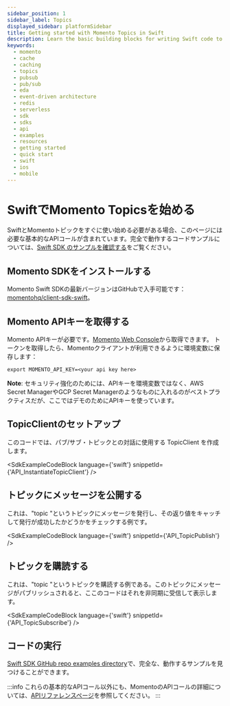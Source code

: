 ```yaml
---
sidebar_position: 1
sidebar_label: Topics
displayed_sidebar: platformSidebar
title: Getting started with Momento Topics in Swift
description: Learn the basic building blocks for writing Swift code to interact with Momento Topics in your native iOS applications.
keywords:
  - momento
  - cache
  - caching
  - topics
  - pubsub
  - pub/sub
  - eda
  - event-driven architecture
  - redis
  - serverless
  - sdk
  - sdks
  - api
  - examples
  - resources
  - getting started
  - quick start
  - swift
  - ios
  - mobile
---
```



# SwiftでMomento Topicsを始める

SwiftとMomentoトピックをすぐに使い始める必要がある場合、このページには必要な基本的なAPIコールが含まれています。完全で動作するコードサンプルについては、[Swift SDK のサンプルを確認する](https://github.com/momentohq/client-sdk-swift/tree/main/Examples)をご覧ください。

## Momento SDKをインストールする

Momento Swift SDKの最新バージョンはGitHubで入手可能です： [momentohq/client-sdk-swift](https://github.com/momentohq/client-sdk-swift)。

## Momento APIキーを取得する

Momento APIキーが必要です。[Momento Web Console](https://console.gomomento.com/)から取得できます。
トークンを取得したら、Momentoクライアントが利用できるように環境変数に保存します：

```
export MOMENTO_API_KEY=<your api key here>
```

**Note**: セキュリティ強化のためには、APIキーを環境変数ではなく、AWS Secret ManagerやGCP Secret Managerのようなものに入れるのがベストプラクティスだが、ここではデモのためにAPIキーを使っています。

## TopicClientのセットアップ
このコードでは、パブ/サブ・トピックとの対話に使用する TopicClient を作成します。

<SdkExampleCodeBlock language={'swift'} snippetId={'API_InstantiateTopicClient'} />

## トピックにメッセージを公開する
これは、"topic "というトピックにメッセージを発行し、その返り値をキャッチして発行が成功したかどうかをチェックする例です。

<SdkExampleCodeBlock language={'swift'} snippetId={'API_TopicPublish'} />

## トピックを購読する
これは、"topic "というトピックを購読する例である。このトピックにメッセージがパブリッシュされると、ここのコードはそれを非同期に受信して表示します。

<SdkExampleCodeBlock language={'swift'} snippetId={'API_TopicSubscribe'} />

## コードの実行

[Swift SDK GitHub repo examples directory](https://github.com/momentohq/client-sdk-swift/tree/main/examples)で、完全な、動作するサンプルを見つけることができます。

:::info
これらの基本的なAPIコール以外にも、MomentoのAPIコールの詳細については、[APIリファレンスページ](/topics/api-reference)を参照してください。
:::

